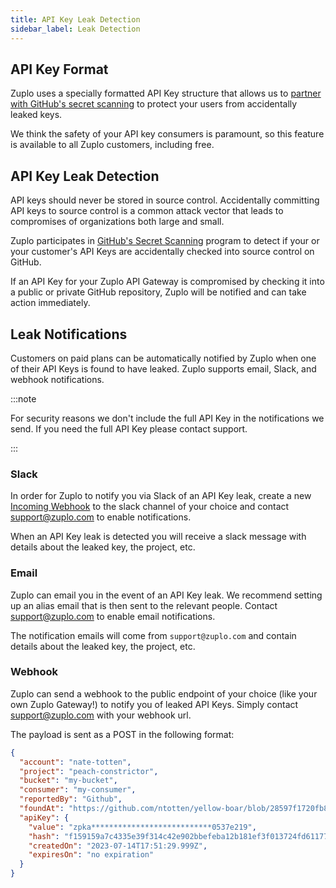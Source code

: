 ```yaml
---
title: API Key Leak Detection
sidebar_label: Leak Detection
---
```


## API Key Format

Zuplo uses a specially formatted API Key structure that allows us to
[partner with GitHub's secret scanning](https://github.blog/changelog/2022-07-13-zuplo-is-now-a-github-secret-scanning-partner/)
to protect your users from accidentally leaked keys.

We think the safety of your API key consumers is paramount, so this feature is
available to all Zuplo customers, including free.

## API Key Leak Detection

API keys should never be stored in source control. Accidentally committing API
keys to source control is a common attack vector that leads to compromises of
organizations both large and small.

Zuplo participates in
[GitHub's Secret Scanning](https://docs.github.com/en/code-security/secret-scanning/about-secret-scanning)
program to detect if your or your customer's API Keys are accidentally checked
into source control on GitHub.

If an API Key for your Zuplo API Gateway is compromised by checking it into a
public or private GitHub repository, Zuplo will be notified and can take action
immediately.

## Leak Notifications

Customers on paid plans can be automatically notified by Zuplo when one of their
API Keys is found to have leaked. Zuplo supports email, Slack, and webhook
notifications.

:::note

For security reasons we don't include the full API Key in the notifications we
send. If you need the full API Key please contact support.

:::

### Slack

In order for Zuplo to notify you via Slack of an API Key leak, create a new
[Incoming Webhook](https://api.slack.com/messaging/webhooks) to the slack
channel of your choice and contact support@zuplo.com to enable notifications.

When an API Key leak is detected you will receive a slack message with details
about the leaked key, the project, etc.

### Email

Zuplo can email you in the event of an API Key leak. We recommend setting up an
alias email that is then sent to the relevant people. Contact support@zuplo.com
to enable email notifications.

The notification emails will come from `support@zuplo.com` and contain details
about the leaked key, the project, etc.

### Webhook

Zuplo can send a webhook to the public endpoint of your choice (like your own
Zuplo Gateway!) to notify you of leaked API Keys. Simply contact
support@zuplo.com with your webhook url.

The payload is sent as a POST in the following format:

```json
{
  "account": "nate-totten",
  "project": "peach-constrictor",
  "bucket": "my-bucket",
  "consumer": "my-consumer",
  "reportedBy": "Github",
  "foundAt": "https://github.com/ntotten/yellow-boar/blob/28597f1720fb8f5eafd7e5e68aceab2f3754e970/README.md",
  "apiKey": {
    "value": "zpka***************************0537e219",
    "hash": "f159159a7c4335e39f314c42e902bbefeba12b181ef3f013724fd61177616a08",
    "createdOn": "2023-07-14T17:51:29.999Z",
    "expiresOn": "no expiration"
  }
}
```
